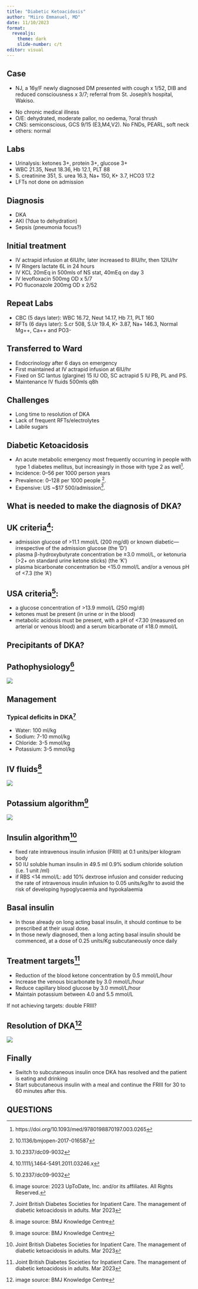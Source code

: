 ```yaml
---
title: "Diabetic Ketoacidosis"
author: "Miiro Emmanuel, MD"
date: 11/10/2023
format: 
  revealjs:
    theme: dark
    slide-number: c/t
editor: visual
---
```


## Case

-   NJ, a 16y/F newly diagnosed DM presented with cough x 1/52, DIB and reduced consciousness x 3/7; referral from St. Joseph's hospital, Wakiso.

::: {.incremental}
-   No chronic medical illness
-   O/E: dehydrated, moderate pallor, no oedema, ?oral thrush
-   CNS: semiconscious, GCS 9/15 (E3,M4,V2). No FNDs, PEARL, soft neck
-   others: normal
:::

## Labs

::: {.incremental}
-   Urinalysis: ketones 3+, protein 3+, glucose 3+
-   WBC 21.35, Neut 18.36, Hb 12.1, PLT 88
-   S. creatinine 351, S. urea 16.3, Na+ 150, K+ 3.7, HCO3 17.2
-   LFTs not done on admission
:::

## Diagnosis

::: {.incremental}
-   DKA
-   AKI (?due to dehydration)
-   Sepsis (pneumonia focus?)
:::

## Initial treatment

::: {.incremental}
-   IV actrapid infusion at 6IU/hr, later increased to 8IU/hr, then 12IU/hr
-   IV Ringers lactate 6L in 24 hours
-   IV KCL 20mEq in 500mls of NS stat, 40mEq on day 3
-   IV levofloxacin 500mg OD x 5/7
-   PO fluconazole 200mg OD x 2/52
:::

## Repeat Labs

::: {.incremental}
-   CBC (5 days later): WBC 16.72, Neut 14.17, Hb 7.1, PLT 160
-   RFTs (6 days later): S.cr 508, S.Ur 19.4, K+ 3.87, Na+ 146.3, Normal Mg++, Ca++ and PO3-
:::

## Transferred to Ward

-   Endocrinology after 6 days on emergency
-   First maintained at IV actrapid infusion at 6IU/hr
-   Fixed on SC lantus (glargine) 15 IU OD, SC actrapid 5 IU PB, PL and PS.
-   Maintenance IV fluids 500mls q8h

## Challenges

-   Long time to resolution of DKA
-   Lack of frequent RFTs/electrolytes
-   Labile sugars

## Diabetic Ketoacidosis

-   An acute metabolic emergency most frequently occurring in people with type 1 diabetes mellitus, but increasingly in those with type 2 as well[^1].
-   Incidence: 0--56 per 1000 person years
-   Prevalence: 0--128 per 1000 people [^2].
-   Expensive: US \~\$17 500/admission[^3].

[^1]: https://doi.org/10.1093/med/9780198870197.003.0265

[^2]: 10.1136/bmjopen-2017-016587

[^3]: 10.2337/dc09-9032

## What is needed to make the diagnosis of DKA?

## UK criteria[^4]:

::: {.incremental}
- admission glucose of \>11.1 mmol/L (200 mg/dl) or known diabetic---irrespective of the admission glucose (the 'D')
- plasma β-hydroxybutyrate concentration be ≥3.0 mmol/L, or ketonuria (\>2+ on standard urine ketone sticks) (the 'K')
- plasma bicarbonate concentration be \<15.0 mmol/L and/or a venous pH of \<7.3 (the 'A')
:::

## USA criteria[^5]:

::: {.incremental}
- a glucose concentration of \>13.9 mmol/L (250 mg/dl)
- ketones must be present (in urine or in the blood)
- metabolic acidosis must be present, with a pH of \<7.30 (measured on arterial or venous blood) and a serum bicarbonate of ≤18.0 mmol/L
:::

[^4]: 10.1111/j.1464-5491.2011.03246.x

[^5]: 10.2337/dc09-9032

## Precipitants of DKA?


## Pathophysiology[^7]

[^7]: image source: 2023 UpToDate, Inc. and/or its affiliates. All Rights Reserved.

![](images/PathogenDKAandHHS.gif){.r-stretch}

## Management

### Typical deficits in DKA[^8]

[^8]: Joint British Diabetes Societies for Inpatient Care. The management of diabetic ketoacidosis in adults. Mar 2023

::: {.incremental}
-   Water: 100 ml/kg
-   Sodium: 7-10 mmol/kg
-   Chloride: 3-5 mmol/kg
-   Potassium: 3-5 mmol/kg
:::

## IV fluids[^9]

[^9]: image source: BMJ Knowledge Centre

![](images/IVFluidsalgorithm.png){.r-stretch}

## Potassium algorithm[^10]

[^10]: image source: BMJ Knowledge Centre

![](images/PotassiumDKA.png){.r-stretch}

## Insulin algorithm[^11]

[^11]: Joint British Diabetes Societies for Inpatient Care. The management of diabetic ketoacidosis in adults. Mar 2023

::: {.incremental}
-   fixed rate intravenous insulin infusion (FRIII) at 0.1 units/per kilogram body
-   50 IU soluble human insulin in 49.5 ml 0.9% sodium chloride solution (i.e. 1 unit /ml)
-   if RBS \<14 mmol/L: add 10% dextrose infusion and consider reducing the rate of intravenous insulin infusion to 0.05 units/kg/hr to avoid the risk of developing hypoglycaemia and hypokalaemia
:::

## Basal insulin

::: {.incremental}
- In those already on long acting basal insulin, it should continue to be prescribed at
their usual dose.
-  In those newly diagnosed, then a long acting basal insulin should be
commenced, at a dose of 0.25 units/Kg subcutaneously once daily
:::

## Treatment targets[^12]

[^12]: Joint British Diabetes Societies for Inpatient Care. The management of diabetic ketoacidosis in adults. Mar 2023

::: {.incremental}
-   Reduction of the blood ketone concentration by 0.5 mmol/L/hour
-   Increase the venous bicarbonate by 3.0 mmol/L/hour
-   Reduce capillary blood glucose by 3.0 mmol/L/hour
-   Maintain potassium between 4.0 and 5.5 mmol/L

If not achieving targets: double FRIII?
:::

## Resolution of DKA[^13]

[^13]: image source: BMJ Knowledge Centre

![](images/DKAresolution.png)

## Finally

-   Switch to subcutaneous insulin once DKA has resolved and the patient is eating and drinking
-   Start subcutaneous insulin with a meal and continue the FRIII for 30 to 60 minutes after this.

## QUESTIONS {background-color="blue"}
